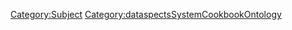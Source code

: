 <includeonly>{{METADATA|Keywords={{{HasKeyword|}}}|HasEntityTitle={{{HasEntityTitle}}}|HasEntityBlurb={{{HasEntityBlurb|}}}|HasEntityType=ResourceIndexerClass}}
[[Category:Subject]]
</includeonly>
<noinclude>[[Category:dataspectsSystemCookbookOntology]]</noinclude>